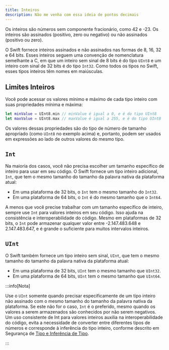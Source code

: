 ```yaml
---
title: Inteiros
description: Não me venha com essa ideia de pontos decimais
---
```


Os inteiros são números sem componente fracionário, como 42 e -23. Os inteiros são assinados (positivo, zero ou negativo) ou não assinados (positivo ou zero).

O Swift fornece inteiros assinados e não assinados nas formas de 8, 16, 32 e 64 bits. Esses inteiros seguem uma convenção de nomenclatura semelhante a C, em que um inteiro sem sinal de 8 bits é do tipo `UInt8` e um inteiro com sinal de 32 bits é do tipo `Int32`. Como todos os tipos no Swift, esses tipos inteiros têm nomes em maiúsculas.

## Limites Inteiros

Você pode acessar os valores mínimo e máximo de cada tipo inteiro com suas propriedades mínima e máxima:

```swift
let minValue = UInt8.min // minValue é igual a 0, e é do tipo UInt8
let maxValue = UInt8.max // maxValue é igual a 255, e é do tipo UInt8
```

Os valores dessas propriedades são do tipo de número de tamanho apropriado (como `UInt8` no exemplo acima) e, portanto, podem ser usados em expressões ao lado de outros valores do mesmo tipo.

## `Int`

Na maioria dos casos, você não precisa escolher um tamanho específico de inteiro para usar em seu código. O Swift fornece um tipo inteiro adicional, `Int`, que tem o mesmo tamanho do tamanho da palavra nativa da plataforma atual:

- Em uma plataforma de 32 bits, o `Int` tem o mesmo tamanho do `Int32`.
- Em uma plataforma de 64 bits, o `Int` é do mesmo tamanho que o `Int64`.

A menos que você precise trabalhar com um tamanho específico de inteiro, sempre use `Int` para valores inteiros em seu código. Isso ajuda na consistência e interoperabilidade do código. Mesmo em plataformas de 32 bits, o `Int` pode armazenar qualquer valor entre -2.147.483.648 e 2.147.483.647, e é grande o suficiente para muitos intervalos inteiros.

## `UInt`

O Swift também fornece um tipo inteiro sem sinal, `UInt`, que tem o mesmo tamanho do tamanho da palavra nativa da plataforma atual:

- Em uma plataforma de 32 bits, `UInt` tem o mesmo tamanho que `UInt32`.
- Em uma plataforma de 64 bits, `UInt` tem o mesmo tamanho que `UInt64`.

:::info[Nota]

Use o `UInt` somente quando precisar especificamente de um tipo inteiro não assinado com o mesmo tamanho do tamanho da palavra nativa da plataforma. Se este não for o caso, `Int` é o preferido, mesmo quando os valores a serem armazenados são conhecidos por não serem negativos. Um uso consistente de Int para valores inteiros auxilia na interoperabilidade do código, evita a necessidade de converter entre diferentes tipos de números e corresponde à inferência do tipo inteiro, conforme descrito em Segurança de [Tipo e Inferência de Tipo](./type-safety-and-type-inference).

:::
